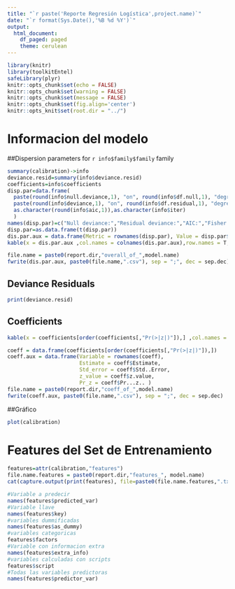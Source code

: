 ```yaml
---
title: "`r paste('Reporte Regresión Logística',project.name)`"
date: "`r format(Sys.Date(),'%B %d %Y')`"
output:
  html_document:
    df_paged: paged
    theme: cerulean
---
```



```r
library(knitr)
library(toolkitEntel)
safeLibrary(plyr)
knitr::opts_chunk$set(echo = FALSE)
knitr::opts_chunk$set(warning = FALSE)
knitr::opts_chunk$set(message = FALSE)
knitr::opts_chunk$set(fig.align='center')
knitr::opts_knit$set(root.dir = "../")

```

# Informacion del modelo
##Dispersion parameters for `r info$family$family` family
```r
summary(calibration)->info
deviance.resid=summary(info$deviance.resid)
coefficients=info$coefficients
disp.par=data.frame(
  paste(round(info$null.deviance,1), "on", round(info$df.null,1), "degrees of freedom"),
  paste(round(info$deviance,1), "on", round(info$df.residual,1), "degrees of freedom"),
  as.character(round(info$aic,1)),as.character(info$iter)
  )
names(disp.par)=c("Null deviance:","Residual deviance:","AIC:","Fisher Scoring iterations:")
disp.par=as.data.frame(t(disp.par))
dis.par.aux = data.frame(Metric = rownames(disp.par), Value = disp.par$V1)
kable(x = dis.par.aux ,col.names = colnames(dis.par.aux),row.names = T,align = c('l','l'))

```

```r
file.name = paste0(report.dir,"overall_of_",model.name)
fwrite(dis.par.aux, paste0(file.name,".csv"), sep = ";", dec = sep.dec)
```

## Deviance Residuals  
```r
print(deviance.resid)
```

## Coefficients
```r
kable(x = coefficients[order(coefficients[,"Pr(>|z|)"]),] ,col.names = colnames(coefficients),row.names = T,align = 'c')
```
```r
coeff = data.frame(coefficients[order(coefficients[,"Pr(>|z|)"]),])
coeff.aux = data.frame(Variable = rownames(coeff),
                       Estimate = coeff$Estimate,
                       Std_error = coeff$Std..Error,
                       z_value = coeff$z.value,
                       Pr_z = coeff$Pr...z.. )
file.name = paste0(report.dir,"coeff_of_",model.name)
fwrite(coeff.aux, paste0(file.name,".csv"), sep = ";", dec = sep.dec)
```

##Gráfico
```r
plot(calibration)
```

# Features del Set de Entrenamiento 
```r
features=attr(calibration,"features")
file.name.features = paste0(report.dir,"features_", model.name)
cat(capture.output(print(features), file=paste0(file.name.features,".txt")))
```
```r
#Variable a predecir
names(features$predicted_var)
#Variable llave
names(features$key)
#variables dummificadas
names(features$as_dummy)
#variables categoricas 
features$factors
#Variable con informacion extra
names(features$extra_info)
#variables calculadas con scripts
features$script
#Todas las variables predictoras 
names(features$predictor_var)

```

